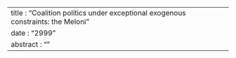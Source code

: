 ---
title : "Coalition politics under exceptional exogenous constraints: the Meloni"
date : "2999"
abstract : ""
---
